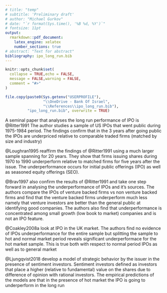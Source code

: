 ```yaml
---
# title: "temp"
# subtitle: 'Preliminary draft'
# author: "Michael Gurkov"
# date: "`r format(Sys.time(), '%B %d, %Y')`"
# fontsize: 11pt
output:
  rmarkdown::pdf_document:
    latex_engine: xelatex
    number_sections: true
# abstract: "Text for abstract"
bibliography: ipo_long_run.bib
---
```


```r
knitr::opts_chunk$set(
  collapse = TRUE,echo = FALSE,
  message = FALSE,warning = FALSE,
  comment = "#>"
)
```


```r

file.copy(paste0(Sys.getenv("USERPROFILE"),
                 "\\OneDrive - Bank Of Israel",
                 "\\References\\ipo_long_run.bib"),
          "ipo_long_run.bib", overwrite = TRUE)

```



A seminal paper that analyses the long run performance of IPO is @Ritter1991
The author studies a sample of US IPOs that went public during 1975-1984 period.
The findings confirm that in the 3 years after going public the IPOs
are underpriced relative to comparable traded firms (matched by size and industry)

@Loughran1995 reaffirm the findings of @Ritter1991 using a much larger sample spanning for 20 years. They show that firms issuing shares during 1970 to 1990 underperform relative to matched firms for five years after the issue. The underperformance occurs for initial public offerings (IPO) as well as seasoned equity offerings (SEO).

@Brav1997 also confirm the results of @Ritter1991 and take one step forward in analysing the underperformance of IPOs and it's sources. The authors compare the IPOs of venture backed firms vs non venture backed firms and find that the venture backed firms underperform much less namely that venture investors are better than the general public at identifying good companies. The authors also find that underperformance is concentrated among small growth (low book to market) companies and is not an IPO feature.


@Coakley2008a look at IPO in the UK market. The authors find no evidence of IPOs underperformance for the entire sample but splitting the sample to hot and normal market period reveals significant underperformace for the hot market sample. This is true both with respect to normal period IPOs as well as to general market


@Ljungqvist2018 develop a model of strategic behavior by the issuer in the presence of sentiment investors. Sentiment investors defined as investors that place a higher (relative to fundamental) value on the shares due to difference of opinion with rational investors. The empirical predictions of the models are that in the presence of hot market the IPO is going to underperform in the long run

\section{References}

<div id="refs"></div>
